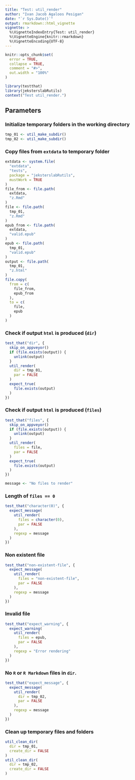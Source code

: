 ```yaml
---
title: "Test: util_render"
author: "Ivan Jacob Agaloos Pesigan"
date: "`r Sys.Date()`"
output: rmarkdown::html_vignette
vignette: >
  %\VignetteIndexEntry{Test: util_render}
  %\VignetteEngine{knitr::rmarkdown}
  %\VignetteEncoding{UTF-8}
---
```



```r
knitr::opts_chunk$set(
  error = TRUE,
  collapse = TRUE,
  comment = "#>",
  out.width = "100%"
)
```



```r
library(testthat)
library(jeksterslabRutils)
context("Test util_render.")
```


## Parameters

### Initialize temporary folders in the working directory


```r
tmp_01 <- util_make_subdir()
tmp_02 <- util_make_subdir()
```


### Copy files from `extdata` to temporary folder


```r
extdata <- system.file(
  "extdata",
  "tests",
  package = "jeksterslabRutils",
  mustWork = TRUE
)
file_from <- file.path(
  extdata,
  "z.Rmd"
)
file <- file.path(
  tmp_01,
  "z.Rmd"
)
epub_from <- file.path(
  extdata,
  "valid.epub"
)
epub <- file.path(
  tmp_01,
  "valid.epub"
)
output <- file.path(
  tmp_01,
  "z.html"
)
file.copy(
  from = c(
    file_from,
    epub_from
  ),
  to = c(
    file,
    epub
  )
)
```


### Check if output `html` is produced (`dir`)


```r
test_that("dir", {
  skip_on_appveyor()
  if (file.exists(output)) {
    unlink(output)
  }
  util_render(
    dir = tmp_01,
    par = FALSE
  )
  expect_true(
    file.exists(output)
  )
})
```


### Check if output `html` is produced (`files`)


```r
test_that("files", {
  skip_on_appveyor()
  if (file.exists(output)) {
    unlink(output)
  }
  util_render(
    files = file,
    par = FALSE
  )
  expect_true(
    file.exists(output)
  )
})
```



```r
message <- "No files to render"
```


### Length of `files == 0`


```r
test_that("character(0)", {
  expect_message(
    util_render(
      files = character(0),
      par = FALSE
    ),
    regexp = message
  )
})
```


### Non existent file


```r
test_that("non-existent-file", {
  expect_message(
    util_render(
      files = "non-existent-file",
      par = FALSE
    ),
    regexp = message
  )
})
```


### Invalid file


```r
test_that("expect_warning", {
  expect_warning(
    util_render(
      files = epub,
      par = FALSE
    ),
    regexp = "Error rendering"
  )
})
```


### No `R` or `R Markdown` files in `dir`.


```r
test_that("expect_message", {
  expect_message(
    util_render(
      dir = tmp_02,
      par = FALSE
    ),
    regexp = message
  )
})
```


### Clean up temporary files and folders


```r
util_clean_dir(
  dir = tmp_01,
  create_dir = FALSE
)
util_clean_dir(
  dir = tmp_02,
  create_dir = FALSE
)
```

